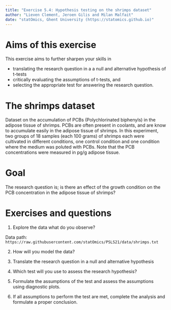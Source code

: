```yaml
---
title: "Exercise 5.4: Hypothesis testing on the shrimps dataset"
author: "Lieven Clement, Jeroen Gilis and Milan Malfait"
date: "statOmics, Ghent University (https://statomics.github.io)"
---
```


# Aims of this exercise

This exercise aims to further sharpen your skills in

- translating the research question in a a null and alternative hypothesis of t-tests
- critically evaluating the assumptions of t-tests, and 
- selecting the appropriate test for answering the research question. 

# The shrimps dataset

Dataset on the accumulation of PCBs (Polychlorinated biphenyls)
in the adipose tissue of shrimps. PCBs are often present in coolants, and are
know to accumulate easily in the adipose tissue of shrimps. In this experiment,
two groups of 18 samples (each 100 grams) of shrimps each were cultivated
in different conditions, one control condition and one condition
where the medium was poluted with PCBs. Note that the PCB concentrations were
measured in pg/g adipose tissue.

# Goal

The research question is; is there an effect of the
growth condition on the PCB concentration in the adipose
tissue of shrimps?

# Exercises and questions

1. Explore the data what do you observe?

  Data path: `https://raw.githubusercontent.com/statOmics/PSLS21/data/shrimps.txt`

2. How will you model the data?

3. Translate the research question in a null and alternative hypothesis

4. Which test will you use to assess the research hypothesis?

5. Formulate the assumptions of the test and assess the assumptions using
diagnostic plots.

6. If all assumptions to perform the test are met, complete the analysis and
formulate a proper conclusion.
